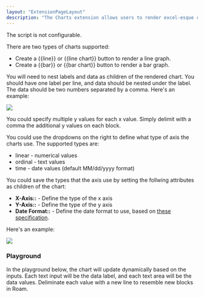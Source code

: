 ```yaml
---
layout: "ExtensionPageLayout"
description: "The Charts extension allows users to render excel-esque charts in Roam!"
---
```



The script is not configurable.

There are two types of charts supported:
- Create a {{line}} or {{line chart}} button to render a line graph.
- Create a {{bar}} or {{bar chart}} button to render a bar graph. 

You will need to nest labels and data as children of the rendered chart. You should have one label per line, and data should be nested under the label. The data should be two numbers separated by a comma. Here's an example:

![](/images/charts.png)

You could specify multiple y values for each x value. Simply delimit with a comma the additional y values on each block. 

You could use the dropdowns on the right to define what type of axis the charts use. The supported types are:
- linear - numerical values
- ordinal - text values
- time - date values (default MM/dd/yyyy format)

You could save the types that the axis use by setting the follwing attributes as children of the chart:
- **X-Axis::** - Define the type of the x axis
- **Y-Axis::** - Define the type of the y axis
- **Date Format::** - Define the date format to use, based on [these specification](https://date-fns.org/v2.16.1/docs/parse).

Here's an example:

![](/images/charts-axis.png)

### Playground

In the playground below, the chart will update dynamically based on the inputs. Each text input will be the data label, and each text area will be the data values. Deliminate each value with a new line to resemble new blocks in Roam.

<AddStyle styleContent={styleContent} />
<DemoCharts />
